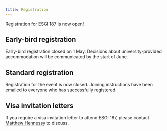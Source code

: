 ```yaml
---
title: Registration
---
```


Registration for ESGI 187 is now open!  

## Early-bird registration

Early-bird registration closed on 1 May.  Decisions about university-provided accommodation will be communicated by the start of June.

## Standard registration

Registration for the event is now closed.  Joining instructions have been emailed to everyone who has successfully registered.


## Visa invitation letters

If you require a visa invitation letter to attend ESGI 187, please
contact [Matthew Hennessy](mailto:matthew.hennessy@bristol.ac.uk) to 
discuss.